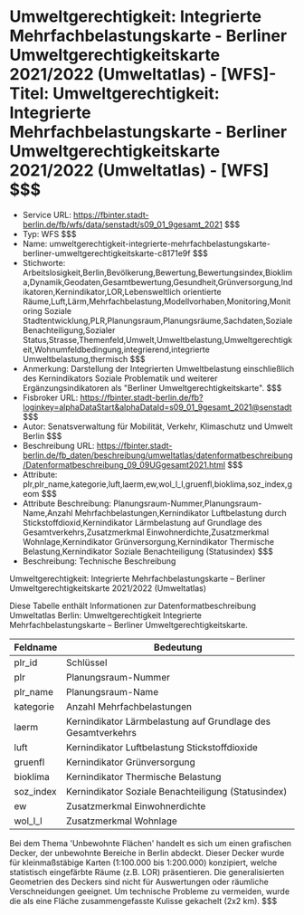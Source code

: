 # Umweltgerechtigkeit: Integrierte Mehrfachbelastungskarte - Berliner Umweltgerechtigkeitskarte 2021/2022 (Umweltatlas) - [WFS]- Titel: Umweltgerechtigkeit: Integrierte Mehrfachbelastungskarte - Berliner Umweltgerechtigkeitskarte 2021/2022 (Umweltatlas) - [WFS] $$$
- Service URL: https://fbinter.stadt-berlin.de/fb/wfs/data/senstadt/s09_01_9gesamt_2021 $$$
- Typ: WFS $$$
- Name: umweltgerechtigkeit-integrierte-mehrfachbelastungskarte-berliner-umweltgerechtigkeitskarte-c8171e9f $$$
- Stichworte: Arbeitslosigkeit,Berlin,Bevölkerung,Bewertung,Bewertungsindex,Bioklima,Dynamik,Geodaten,Gesamtbewertung,Gesundheit,Grünversorgung,Indikatoren,Kernindikator,LOR,Lebensweltlich orientierte Räume,Luft,Lärm,Mehrfachbelastung,Modellvorhaben,Monitoring,Monitoring Soziale Stadtentwicklung,PLR,Planungsraum,Planungsräume,Sachdaten,Soziale Benachteiligung,Sozialer Status,Strasse,Themenfeld,Umwelt,Umweltbelastung,Umweltgerechtigkeit,Wohnumfeldbedingung,integrierend,integrierte Umweltbelastung,thermisch $$$
- Anmerkung: Darstellung der Integrierten Umweltbelastung einschließlich des Kernindikators Soziale Problematik und weiterer Ergänzungsindikatoren als "Berliner Umweltgerechtigkeitskarte". $$$
- Fisbroker URL: https://fbinter.stadt-berlin.de/fb?loginkey=alphaDataStart&alphaDataId=s09_01_9gesamt_2021@senstadt $$$
- Autor: Senatsverwaltung für Mobilität, Verkehr, Klimaschutz und Umwelt Berlin $$$
- Beschreibung URL: https://fbinter.stadt-berlin.de/fb_daten/beschreibung/umweltatlas/datenformatbeschreibung/Datenformatbeschreibung_09_09UGgesamt2021.html $$$
- Attribute: plr,plr_name,kategorie,luft,laerm,ew,wol_l_l,gruenfl,bioklima,soz_index,geom $$$
- Attribute Beschreibung: Planungsraum-Nummer,Planungsraum-Name,Anzahl Mehrfachbelastungen,Kernindikator Luftbelastung durch Stickstoffdioxid,Kernindikator Lärmbelastung auf Grundlage des Gesamtverkehrs,Zusatzmerkmal Einwohnerdichte,Zusatzmerkmal Wohnlage,Kernindikator Grünversorgung,Kernindikator Thermische Belastung,Kernindikator Soziale Benachteiligung (Statusindex) $$$
- Beschreibung: Technische Beschreibung 

Umweltgerechtigkeit: Integrierte Mehrfachbelastungskarte – Berliner Umweltgerechtigkeitskarte 2021/2022 (Umweltatlas)

Diese Tabelle enthält Informationen zur Datenformatbeschreibung Umweltatlas Berlin: Umweltgerechtigkeit Integrierte Mehrfachbelastungskarte – Berliner Umweltgerechtigkeitskarte.

| Feldname   | Bedeutung                                                    |
| ---------- | ------------------------------------------------------------ |
| plr\_id    | Schlüssel                                                    |
| plr        | Planungsraum-Nummer                                          |
| plr\_name  | Planungsraum-Name                                            |
| kategorie  | Anzahl Mehrfachbelastungen                                   |
| laerm      | Kernindikator Lärmbelastung auf Grundlage des Gesamtverkehrs |
| luft       | Kernindikator Luftbelastung Stickstoffdioxide                |
| gruenfl    | Kernindikator Grünversorgung                                 |
| bioklima   | Kernindikator Thermische Belastung                           |
| soz\_index | Kernindikator Soziale Benachteiligung (Statusindex)          |
| ew         | Zusatzmerkmal Einwohnerdichte                                |
| wol\_l\_l  | Zusatzmerkmal Wohnlage                                       |

Bei dem Thema 'Unbewohnte Flächen' handelt es sich um einen grafischen Decker, der unbewohnte Bereiche in Berlin abdeckt. Dieser Decker wurde für kleinmaßstäbige Karten (1:100.000 bis 1:200.000) konzipiert, welche statistisch eingefärbte Räume (z.B. LOR) präsentieren. Die generalisierten Geometrien des Deckers sind nicht für Auswertungen oder räumliche Verschneidungen geeignet. Um technische Probleme zu vermeiden, wurde die als eine Fläche zusammengefasste Kulisse gekachelt (2x2 km). $$$
